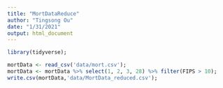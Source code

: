 ```yaml
---
title: "MortDataReduce"
author: "Tingsong Ou"
date: "1/31/2021"
output: html_document
---
```


```r
library(tidyverse);

```


```r
mortData <- read_csv('data/mort.csv');
mortData <- mortData %>% select(1, 2, 3, 28) %>% filter(FIPS > 10);
write.csv(mortData,'data/MortData_reduced.csv');
```

